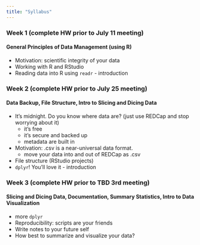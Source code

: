 ```yaml
---
title: "Syllabus"
---
```


### Week 1 (complete HW prior to July 11 meeting)

#### General Principles of Data Management (using R)

- Motivation: scientific integrity of your data
- Working with R and RStudio
- Reading data into R using `readr` - introduction


### Week 2 (complete HW prior to July 25 meeting)

#### Data Backup, File Structure, Intro to Slicing and Dicing Data 

- It's midnight. Do you know where data are? (just use REDCap and stop worrying about it)
     - it's free
     - it's secure and backed up
     - metadata are built in
- Motivation: .csv is a near-universal data format. 
     - move your data into and out of REDCap as .csv
- File structure (RStudio projects)
- `dplyr`! You'll love it - introduction

### Week 3 (complete HW prior to TBD 3rd meeting)

#### Slicing and Dicing Data, Documentation, Summary Statistics, Intro to Data Visualization

- more `dplyr`
- Reproducibility: scripts are your friends
- Write notes to your future self
- How best to summarize and visualize your data?




